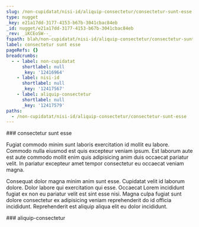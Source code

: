 ```yaml
---
slug: /non-cupidatat/nisi-id/aliquip-consectetur/consectetur-sunt-esse
type: nugget
_key: e21a17dd-3177-4153-b67b-3041cbac84eb
_id: nugget/e21a17dd-3177-4153-b67b-3041cbac84eb
_rev: _iKCEoSW--_
fspath: blah/non-cupidatat/nisi-id/aliquip-consectetur/consectetur-sunt-esse.md
label: consectetur sunt esse
pageRefs: {}
breadcrumbs:
  - - label: non-cupidatat
      shortlabel: null
      _key: '12416964'
    - label: nisi-id
      shortlabel: null
      _key: '12417567'
    - label: aliquip-consectetur
      shortlabel: null
      _key: '12417579'
paths:
  - /non-cupidatat/nisi-id/aliquip-consectetur/consectetur-sunt-esse
---
```


<NuggetArea>
<Nugget slug="/non-cupidatat/nisi-id/aliquip-consectetur/consectetur-sunt-esse" type="nugget" _key="e21a17dd-3177-4153-b67b-3041cbac84eb" _id="nugget/e21a17dd-3177-4153-b67b-3041cbac84eb" _rev="_iKCEoSW--_" fspath="blah/non-cupidatat/nisi-id/aliquip-consectetur/consectetur-sunt-esse.md" label="consectetur sunt esse" paths="/non-cupidatat/nisi-id/aliquip-consectetur/consectetur-sunt-esse">
<NuggetBody>
### consectetur sunt esse

Fugiat commodo minim sunt laboris exercitation id mollit eu labore. Commodo nulla eiusmod est quis excepteur veniam ipsum. Est laborum aute est aute commodo mollit enim quis adipisicing anim duis occaecat pariatur velit. In pariatur excepteur amet tempor consectetur eu occaecat veniam magna.

Consequat dolor magna minim anim sunt esse. Cupidatat velit id laborum dolore. Dolor labore qui exercitation qui esse. Occaecat Lorem incididunt fugiat ex non eu pariatur velit est sint esse nisi. Magna culpa fugiat sunt dolore consectetur ex adipisicing veniam reprehenderit do id officia incididunt. Reprehenderit est aliquip aliqua elit eu dolor incididunt.

</NuggetBody>
<Breadcrumbs>
<Crumbs>
<Crumb _key="12416964" label="non-cupidatat" /><Crumb _key="12417567" label="nisi-id" /><Crumb _key="12417579" label="aliquip-consectetur" />
</Crumbs>
</Breadcrumbs>
</Nugget>

<NuggetsInbound>
</NuggetsInbound>
<NuggetsOutbound>
</NuggetsOutbound>
</NuggetArea>
<PassagesInbound>
<Passage direction="inbound" type="passage" _key="12417579" _id="passage/12417579" _rev="_iKCEoSS--_" label="aliquip-consectetur" passage="aliquip-consectetur" fspath="blah/non-cupidatat/nisi-id/aliquip-consectetur" paths="/non-cupidatat/nisi-id/aliquip-consectetur" slug="/non-cupidatat/nisi-id/aliquip-consectetur">
<NuggetBody>
### aliquip-consectetur

</NuggetBody>
<Breadcrumbs>
<Crumbs>
<Crumb _key="12416964" label="non-cupidatat" /><Crumb _key="12417567" label="nisi-id" />
</Crumbs>
</Breadcrumbs>
</Passage>

</PassagesInbound>
<PassagesOutbound>
</PassagesOutbound>